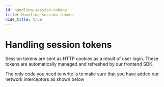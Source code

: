```yaml
---
id: handling-session-tokens
title: Handling session tokens
hide_title: true
---
```


<!-- COPY DOCS -->
<!-- ./thirdpartyemailpassword/pre-built-ui/handling-session-tokens.mdx -->

# Handling session tokens

<!-- COPY SECTION -->
<!-- ./thirdpartyemailpassword/pre-built-ui/handling-session-tokens.mdx -->
<!-- 1 -->


Session tokens are sent as HTTP cookies as a result of user login. These tokens are automatically managed and refreshed by our frontend SDK.

The only code you need to write is to make sure that you have added our network interceptors as shown below

<NetworkInterceptors />

<!-- END COPY SECTION -->